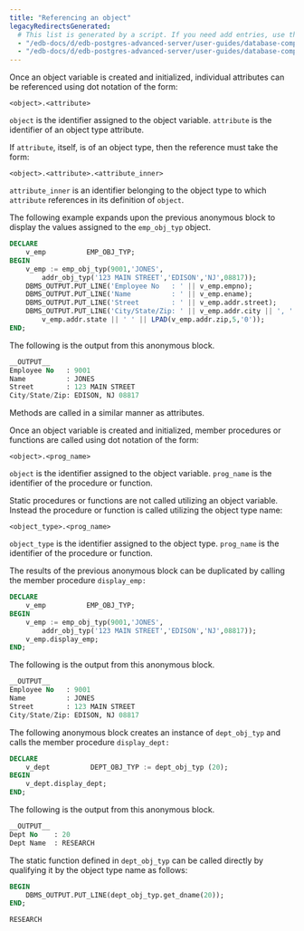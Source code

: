 ```yaml
---
title: "Referencing an object"
legacyRedirectsGenerated:
  # This list is generated by a script. If you need add entries, use the `legacyRedirects` key.
  - "/edb-docs/d/edb-postgres-advanced-server/user-guides/database-compatibility-for-oracle-developers-guide/9.6/Database_Compatibility_for_Oracle_Developers_Guide_v9.6.1.095.html"
  - "/edb-docs/d/edb-postgres-advanced-server/user-guides/database-compatibility-for-oracle-developers-guide/9.5/Database_Compatibility_for_Oracle_Developers_Guide.1.217.html"
---
```


<div id="referencing_an_object" class="registered_link"></div>

Once an object variable is created and initialized, individual attributes can be referenced using dot notation of the form:

```text
<object>.<attribute>
```

`object` is the identifier assigned to the object variable. `attribute` is the identifier of an object type attribute.

If `attribute`, itself, is of an object type, then the reference must take the form:

```text
<object>.<attribute>.<attribute_inner>
```

`attribute_inner` is an identifier belonging to the object type to which `attribute` references in its definition of `object`.

The following example expands upon the previous anonymous block to display the values assigned to the `emp_obj_typ` object.

```sql
DECLARE
    v_emp          EMP_OBJ_TYP;
BEGIN
    v_emp := emp_obj_typ(9001,'JONES',
        addr_obj_typ('123 MAIN STREET','EDISON','NJ',08817));
    DBMS_OUTPUT.PUT_LINE('Employee No   : ' || v_emp.empno);
    DBMS_OUTPUT.PUT_LINE('Name          : ' || v_emp.ename);
    DBMS_OUTPUT.PUT_LINE('Street        : ' || v_emp.addr.street);
    DBMS_OUTPUT.PUT_LINE('City/State/Zip: ' || v_emp.addr.city || ', ' ||
        v_emp.addr.state || ' ' || LPAD(v_emp.addr.zip,5,'0'));
END;
```

The following is the output from this anonymous block.

```sql
__OUTPUT__
Employee No   : 9001
Name          : JONES
Street        : 123 MAIN STREET
City/State/Zip: EDISON, NJ 08817
```

Methods are called in a similar manner as attributes.

Once an object variable is created and initialized, member procedures or functions are called using dot notation of the form:

```text
<object>.<prog_name>
```

`object` is the identifier assigned to the object variable. `prog_name` is the identifier of the procedure or function.

Static procedures or functions are not called utilizing an object variable. Instead the procedure or function is called utilizing the object type name:

```text
<object_type>.<prog_name>
```

`object_type` is the identifier assigned to the object type. `prog_name` is the identifier of the procedure or function.

The results of the previous anonymous block can be duplicated by calling the member procedure `display_emp:`

```sql
DECLARE
    v_emp          EMP_OBJ_TYP;
BEGIN
    v_emp := emp_obj_typ(9001,'JONES',
        addr_obj_typ('123 MAIN STREET','EDISON','NJ',08817));
    v_emp.display_emp;
END;
```

The following is the output from this anonymous block.

```sql
__OUTPUT__
Employee No   : 9001
Name          : JONES
Street        : 123 MAIN STREET
City/State/Zip: EDISON, NJ 08817
```

The following anonymous block creates an instance of `dept_obj_typ` and calls the member procedure `display_dept:`

```sql
DECLARE
    v_dept          DEPT_OBJ_TYP := dept_obj_typ (20);
BEGIN
    v_dept.display_dept;
END;
```

The following is the output from this anonymous block.

```sql
__OUTPUT__
Dept No    : 20
Dept Name  : RESEARCH
```

The static function defined in `dept_obj_typ` can be called directly by qualifying it by the object type name as follows:

```sql
BEGIN
    DBMS_OUTPUT.PUT_LINE(dept_obj_typ.get_dname(20));
END;

RESEARCH
```
